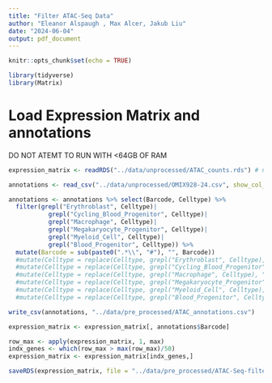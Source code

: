 ```yaml
---
title: "Filter ATAC-Seq Data"
author: "Eleanor Alspaugh , Max Alcer, Jakub Liu"
date: "2024-06-04"
output: pdf_document
---
```


```r
knitr::opts_chunk$set(echo = TRUE)
```

```r
library(tidyverse)
library(Matrix)
```
# Load Expression Matrix and annotations
DO NOT ATEMT TO RUN WITH <64GB OF RAM
```r
expression_matrix <- readRDS("../data/unprocessed/ATAC_counts.rds") # not included in git
```

```r
annotations <- read_csv("../data/unprocessed/OMIX928-24.csv", show_col_types = FALSE)
```

```r
annotations <- annotations %>% select(Barcode, Celltype) %>%
  filter(grepl("Erythroblast", Celltype)|
           grepl("Cycling_Blood_Progenitor", Celltype)|
           grepl("Macrophage", Celltype)|
           grepl("Megakaryocyte_Progenitor", Celltype)|
           grepl("Myeloid_Cell", Celltype)|
           grepl("Blood_Progenitor", Celltype)) %>%
  mutate(Barcode = sub(paste0(".*\\", "#"), "", Barcode))
  #mutate(Celltype = replace(Celltype, grepl("Erythroblast", Celltype), "Erythroblast")) %>%
  #mutate(Celltype = replace(Celltype, grepl("Cycling_Blood_Progenitor", Celltype), "Cycling_Blood_Progenitor")) %>% 
  #mutate(Celltype = replace(Celltype, grepl("Macrophage", Celltype), "Macrophage")) %>% 
  #mutate(Celltype = replace(Celltype, grepl("Megakaryocyte_Progenitor", Celltype), "Megakaryocyte_Progenitor")) %>%
  #mutate(Celltype = replace(Celltype, grepl("Myeloid_Cell", Celltype), "Myeloid_Cell")) %>%
  #mutate(Celltype = replace(Celltype, grepl("Blood_Progenitor", Celltype), "Blood_Progenitor"))
```

```r
write_csv(annotations, "../data/pre_processed/ATAC_annotations.csv")
```


```r
expression_matrix <- expression_matrix[, annotations$Barcode]
```

```r
row_max <- apply(expression_matrix, 1, max)
indx_genes <- which(row_max > max(row_max)/50)
expression_matrix <- expression_matrix[indx_genes,]
```

```r
saveRDS(expression_matrix, file = "../data/pre_processed/ATAC-Seq-filtered.rds", compress = TRUE)
```





